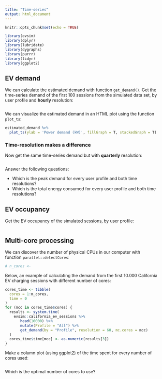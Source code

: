 ```yaml
---
title: "Time-series"
output: html_document
---
```



```r
knitr::opts_chunk$set(echo = TRUE)

library(evsim)
library(dplyr)
library(lubridate)
library(dygraphs)
library(purrr)
library(tidyr)
library(ggplot2)
```



## EV demand

We can calculate the estimated demand with function `get_demand()`. Get the time-series demand of the first 100 sessions from the simulated data set, by user profile and **hourly** resolution:

```r

```


We can visualize the estimated demand in an HTML plot using the function `plot_ts`:

```r
estimated_demand %>% 
  plot_ts(ylab = 'Power demand (kW)', fillGraph = T, stackedGraph = T)
```


### Time-resolution makes a difference

Now get the same time-series demand but with **quarterly** resolution:

```r

```


Answer the following questions:

* Which is the peak demand for every user profile and both time resolutions?
* Which is the total energy consumed for every user profile and both time resolutions?



## EV occupancy

Get the EV occupancy of the simulated sessions, by user profile:

```r

```



## Multi-core processing

We can discover the number of physical CPUs in our computer with function `parallel::detectCores`:
```r
# n_cores <- 
```


Below, an example of calculating the demand from the first 10.000 California EV charging sessions with different number of cores:

```r
cores_time <- tibble(
  cores = 1:n_cores,
  time = 0
)
for (mcc in cores_time$cores) {
  results <- system.time(
    evsim::california_ev_sessions %>%
       head(10000) %>%
       mutate(Profile = "All") %>%
       get_demand(by = "Profile", resolution = 60, mc.cores = mcc)
  )
  cores_time$time[mcc] <- as.numeric(results[3])
}
```

Make a column plot (using ggplot2) of the time spent for every number of cores used:

```r

```


Which is the optimal number of cores to use?









